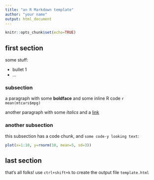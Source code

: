 ```yaml
---
title: "an R Markdown template"
author: "your name"
output: html_document
---
```


```r
knitr::opts_chunk$set(echo=TRUE) 
```

## first section 

some stuff: 

- bullet 1
- ...

### subsection

a paragraph with some **boldface** and some inline R code `r mean(mtcars$mpg)`

another paragraph with some *italics* and a [link](http://lefft.xyz)

### another subsection

this subsection has a code chunk, and `some code-y looking text`:

```r
plot(x=1:10, y=rnorm(10, mean=5, sd=3))
```

## last section

that's all folks! use `ctrl+shift+k` to create the output file `template.html`
